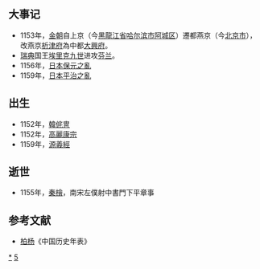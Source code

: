 {{DecadeTOC|1150}}

== 大事记 ==
*1153年，[[金朝|金朝]]自上京（今[[黑龍江省|黑龍江省]][[哈尔滨市|哈尔滨市]][[阿城区|阿城区]]）遷都燕京（今[[北京市|北京市]]），改燕京[[析津府|析津府]]為中都[[大興府|大興府]]。
*[[瑞典|瑞典]]国王[[埃里克九世|埃里克九世]]进攻[[芬兰|芬兰]]。
*1156年，[[日本|日本]][[保元之亂|保元之亂]]
*1159年，[[日本|日本]][[平治之亂|平治之亂]]

== 出生 ==
*1152年，[[韓侂冑|韓侂冑]]
*1152年，[[高麗康宗|高麗康宗]]
*1159年，[[源義經|源義經]]
== 逝世 ==
*1155年，[[秦檜|秦檜]]，南宋左僕射中書門下平章事
== 参考文献 ==
*[[柏杨|柏杨]]《中国历史年表》
{{世紀|12}}

[[Category:1150年代|*]]
[[Category:12世纪各年代|5]]